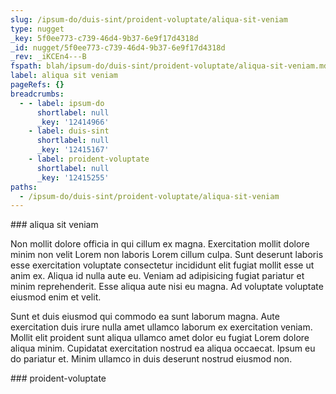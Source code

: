 ```yaml
---
slug: /ipsum-do/duis-sint/proident-voluptate/aliqua-sit-veniam
type: nugget
_key: 5f0ee773-c739-46d4-9b37-6e9f17d4318d
_id: nugget/5f0ee773-c739-46d4-9b37-6e9f17d4318d
_rev: _iKCEn4---B
fspath: blah/ipsum-do/duis-sint/proident-voluptate/aliqua-sit-veniam.md
label: aliqua sit veniam
pageRefs: {}
breadcrumbs:
  - - label: ipsum-do
      shortlabel: null
      _key: '12414966'
    - label: duis-sint
      shortlabel: null
      _key: '12415167'
    - label: proident-voluptate
      shortlabel: null
      _key: '12415255'
paths:
  - /ipsum-do/duis-sint/proident-voluptate/aliqua-sit-veniam
---
```


<NuggetArea>
<Nugget slug="/ipsum-do/duis-sint/proident-voluptate/aliqua-sit-veniam" type="nugget" _key="5f0ee773-c739-46d4-9b37-6e9f17d4318d" _id="nugget/5f0ee773-c739-46d4-9b37-6e9f17d4318d" _rev="_iKCEn4---B" fspath="blah/ipsum-do/duis-sint/proident-voluptate/aliqua-sit-veniam.md" label="aliqua sit veniam" paths="/ipsum-do/duis-sint/proident-voluptate/aliqua-sit-veniam">
<NuggetBody>
### aliqua sit veniam

Non mollit dolore officia in qui cillum ex magna. Exercitation mollit dolore minim non velit Lorem non laboris Lorem cillum culpa. Sunt deserunt laboris esse exercitation voluptate consectetur incididunt elit fugiat mollit esse ut anim ex. Aliqua id nulla aute eu. Veniam ad adipisicing fugiat pariatur et minim reprehenderit. Esse aliqua aute nisi eu magna. Ad voluptate voluptate eiusmod enim et velit.

Sunt et duis eiusmod qui commodo ea sunt laborum magna. Aute exercitation duis irure nulla amet ullamco laborum ex exercitation veniam. Mollit elit proident sunt aliqua ullamco amet dolor eu fugiat Lorem dolore aliqua minim. Cupidatat exercitation nostrud ea aliqua occaecat. Ipsum eu do pariatur et. Minim ullamco in duis deserunt nostrud eiusmod non.

</NuggetBody>
<Breadcrumbs>
<Crumbs>
<Crumb _key="12414966" label="ipsum-do" /><Crumb _key="12415167" label="duis-sint" /><Crumb _key="12415255" label="proident-voluptate" />
</Crumbs>
</Breadcrumbs>
</Nugget>

<NuggetsInbound>
</NuggetsInbound>
<NuggetsOutbound>
</NuggetsOutbound>
</NuggetArea>
<PassagesInbound>
<Passage direction="inbound" type="passage" _key="12415255" _id="passage/12415255" _rev="_iKCEn4---A" label="proident-voluptate" passage="proident-voluptate" fspath="blah/ipsum-do/duis-sint/proident-voluptate" paths="/ipsum-do/duis-sint/proident-voluptate" slug="/ipsum-do/duis-sint/proident-voluptate">
<NuggetBody>
### proident-voluptate

</NuggetBody>
<Breadcrumbs>
<Crumbs>
<Crumb _key="12414966" label="ipsum-do" /><Crumb _key="12415167" label="duis-sint" />
</Crumbs>
</Breadcrumbs>
</Passage>

</PassagesInbound>
<PassagesOutbound>
</PassagesOutbound>